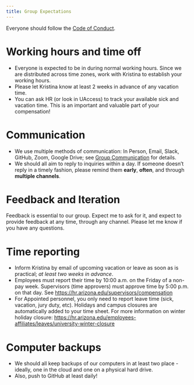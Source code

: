 ```yaml
---
title: Group Expectations 
---
```


Everyone should follow the [Code of Conduct](code-of-conduct.qmd).

# Working hours and time off

-   Everyone is expected to be in during normal working hours. Since we are distributed across time zones, work with Kristina to establish your working hours.
-   Please let Kristina know at least 2 weeks in advance of any vacation time.
-   You can ask HR (or look in UAccess) to track your available sick and vacation time. This is an important and valuable part of your compensation!

# Communication

-   We use multiple methods of communication: In Person, Email, Slack, GitHub, Zoom, Google Drive; see [Group Communication](group-communication.qmd) for details.
-   We should all aim to reply to inquiries within a day. If someone doesn't reply in a timely fashion, please remind them **early**, **often**, and through **multiple channels**.

# Feedback and Iteration

Feedback is essential to our group.
Expect me to ask for it, and expect to provide feedback at any time, through any channel.
Please let me know if you have any questions.

# Time reporting

-   Inform Kristina by email of upcoming vacation or leave as soon as is practical; *at least two weeks in advance*.
-   Employees must report their time by 10:00 a.m. on the Friday of a non-pay week. Supervisors (time approvers) must approve time by 5:00 p.m. on that day. See <https://hr.arizona.edu/supervisors/compensation>
-   For Appointed personnel, you only need to report leave time (sick, vacation, jury duty, etc). Holidays and campus closures are automatically added to your time sheet. For more information on winter holiday closure: <https://hr.arizona.edu/employees-affiliates/leaves/university-winter-closure>

# Computer backups

-   We should all keep backups of our computers in at least two place - ideally, one in the cloud and one on a physical hard drive.
-   Also, push to GitHub at least daily!
